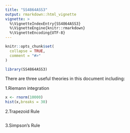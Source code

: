 ```yaml
---
title: "SS4864ASS3"
output: rmarkdown::html_vignette
vignette: >
  %\VignetteIndexEntry{SS4864ASS3}
  %\VignetteEngine{knitr::rmarkdown}
  %\VignetteEncoding{UTF-8}
---
```


```r
knitr::opts_chunk$set(
  collapse = TRUE,
  comment = "#>"
)
```

```r
library(SS4864ASS3)
```
There are three useful theories in this document including: 

1.Riemann integration
```r
x <- rnorm(10000)
hist(x,breaks = 30)

```

2.Trapezoid Rule
```r

```

3.Simpson's Rule
```r

```

